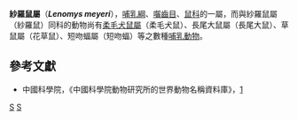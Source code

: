 {{Automatic taxobox
| taxon = Lenomys
| status = LR/lc | status_system = IUCN2.3
| image = 
| image_caption = 
| authority = Thomas, 1898
| species = '''''L. meyeri'''''
| binomial = ''Lenomys meyeri''
| binomial_authority = (Jentink, 1879)
| synonyms = 
}}

'''紗羅鼠屬'''（'''''Lenomys meyeri'''''），[[哺乳綱|哺乳綱]]、[[囓齒目|囓齒目]]、[[鼠科|鼠科]]的一屬，而與紗羅鼠屬（紗羅鼠）同科的動物尚有[[柔毛犬鼠屬|柔毛犬鼠屬]]（柔毛犬鼠）、長尾大鼠屬（長尾大鼠）、草鼠屬（花草鼠）、短吻蝠屬（短吻蝠）等之數種[[哺乳動物|哺乳動物]]。

==參考文獻==
*中國科學院，《中國科學院動物研究所的世界動物名稱資料庫》，[https://web.archive.org/web/20050718232917/http://vzd.brim.ac.cn/division/fauna/index.asp]
{{Taxonbar|from=Q1293135}}

[[Category:IUCN红色名录无危物种|S]]
[[Category:鼠亚科|S]]
